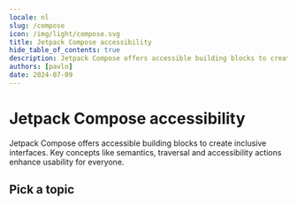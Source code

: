 ```yaml
---
locale: nl
slug: /compose
icon: /img/light/compose.svg
title: Jetpack Compose accessibility
hide_table_of_contents: true
description: Jetpack Compose offers accessible building blocks to create inclusive interfaces. Key concepts like semantics, traversal and accessibility actions enhance usability for everyone.
authors: [pavlo]
date: 2024-07-09
---
```


# Jetpack Compose accessibility

Jetpack Compose offers accessible building blocks to create inclusive interfaces. Key concepts like semantics, traversal and accessibility actions enhance usability for everyone.

## Pick a topic

<LinkList title="List of Jetpack Compose accessibility topics" isHighlighted={true}>
  <LinkListItem
    url="/nl/docs/compose/codevoorbeelden"
    title="Browse Jetpack Compose code samples"
    label="Jetpack Compose accessibility code samples"
    description="Browse code samples to learn how to build more accessible Jetpack Compose apps."
    image="/img/light/code.svg"
    alt="Code icon"
  />
  <LinkListItem
    url="/nl/docs/android/functies"
    title="Learn about Android accessibility features"
    label="Android accessibility features"
    description="Learn about the accessibility features that are offered by Android."
    image="/img/light/features.svg"
    alt="Features icon"
  />
</LinkList>
